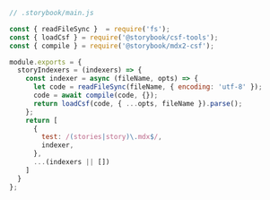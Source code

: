 ```js
// .storybook/main.js

const { readFileSync }  = require('fs');
const { loadCsf } = require('@storybook/csf-tools');
const { compile } = require('@storybook/mdx2-csf');

module.exports = {
  storyIndexers = (indexers) => {
    const indexer = async (fileName, opts) => {
      let code = readFileSync(fileName, { encoding: 'utf-8' });
      code = await compile(code, {});
      return loadCsf(code, { ...opts, fileName }).parse();
    };
    return [
      {
        test: /(stories|story)\.mdx$/,
        indexer,
      },
      ...(indexers || [])
    ]
  }
};
```
